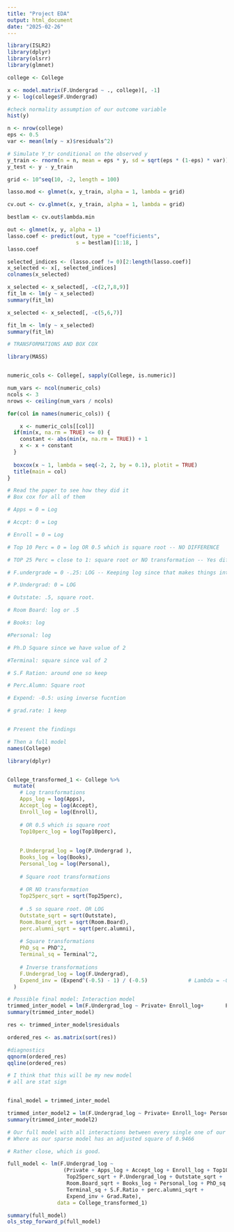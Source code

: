 ---
title: "Project EDA"
output: html_document
date: "2025-02-26"
---

```{r setup}
library(ISLR2)
library(dplyr)
library(olsrr)
library(glmnet)

college <- College

x <- model.matrix(F.Undergrad ~ ., college)[, -1]
y <- log(college$F.Undergrad)

#check normality assumption of our outcome variable
hist(y)

n <- nrow(college)
eps <- 0.5
var <- mean(lm(y ~ x)$residuals^2)

# Simulate Y_tr conditional on the observed y
y_train <- rnorm(n = n, mean = eps * y, sd = sqrt(eps * (1-eps) * var))
y_test <- y - y_train
```

```{r}
grid <- 10^seq(10, -2, length = 100)

lasso.mod <- glmnet(x, y_train, alpha = 1, lambda = grid)

cv.out <- cv.glmnet(x, y_train, alpha = 1, lambda = grid)

bestlam <- cv.out$lambda.min

out <- glmnet(x, y, alpha = 1)
lasso.coef <- predict(out, type = "coefficients",
                      s = bestlam)[1:18, ]
lasso.coef

selected_indices <- (lasso.coef != 0)[2:length(lasso.coef)]
x_selected <- x[, selected_indices]
colnames(x_selected)

x_selected <- x_selected[, -c(2,7,8,9)]
fit_lm <- lm(y ~ x_selected)
summary(fit_lm)

x_selected <- x_selected[, -c(5,6,7)]

fit_lm <- lm(y ~ x_selected)
summary(fit_lm)
```







```{r}
# TRANSFORMATIONS AND BOX COX

library(MASS) 


numeric_cols <- College[, sapply(College, is.numeric)]

num_vars <- ncol(numeric_cols)
ncols <- 3
nrows <- ceiling(num_vars / ncols)

for(col in names(numeric_cols)) {

    x <- numeric_cols[[col]]
  if(min(x, na.rm = TRUE) <= 0) {
    constant <- abs(min(x, na.rm = TRUE)) + 1
    x <- x + constant
  }
  
  boxcox(x ~ 1, lambda = seq(-2, 2, by = 0.1), plotit = TRUE)
  title(main = col)
}


```

```{r}
# Read the paper to see how they did it
# Box cox for all of them

# Apps = 0 = Log

# Accpt: 0 = Log

# Enroll = 0 = Log

# Top 10 Perc = 0 = log OR 0.5 which is square root -- NO DIFFERENCE

# TOP 25 Perc = close to 1: square root or NO transformation -- Yes difference

# F.undergrade = 0 -.25: LOG -- Keeping log since that makes things interpretable

# P.Undergrad: 0 = LOG

# Outstate: .5, square root.

# Room Board: log or .5

# Books: log

#Personal: log

# Ph.D Square since we have value of 2

#Terminal: square since val of 2

# S.F Ration: around one so keep

# Perc.Alumn: Square root

# Expend: -0.5: using inverse fucntion

# grad.rate: 1 keep


# Present the findings

# Then a full model
names(College)
```

```{r}
library(dplyr)


College_transformed_1 <- College %>%
  mutate(
    # Log transformations
    Apps_log = log(Apps),
    Accept_log = log(Accept),
    Enroll_log = log(Enroll),
    
    # OR 0.5 which is square root
    Top10perc_log = log(Top10perc),
    
    
    P.Undergrad_log = log(P.Undergrad ),
    Books_log = log(Books),
    Personal_log = log(Personal),
    
    # Square root transformations
    
    # OR NO transformation
    Top25perc_sqrt = sqrt(Top25perc),
    
    # .5 so square root. OR LOG
    Outstate_sqrt = sqrt(Outstate),
    Room.Board_sqrt = sqrt(Room.Board),
    perc.alumni_sqrt = sqrt(perc.alumni),
    
    # Square transformations
    PhD_sq = PhD^2,
    Terminal_sq = Terminal^2,
    
    # Inverse transformations
    F.Undergrad_log = log(F.Undergrad),
    Expend_inv = (Expend^(-0.5) - 1) / (-0.5)             # Lambda = -0.5
  )    

```



```{r}
# Possible final model: Interaction model
trimmed_inter_model = lm(F.Undergrad_log ~ Private+ Enroll_log+       P.Undergrad_log+  S.F.Ratio + Private:P.Undergrad_log     +  Enroll_log:S.F.Ratio ,data = College_transformed_1)
summary(trimmed_inter_model)

res <- trimmed_inter_model$residuals

ordered_res <- as.matrix(sort(res))

#diagnostics
qqnorm(ordered_res)
qqline(ordered_res)

# I think that this will be my new model
# all are stat sign


final_model = trimmed_inter_model


```
```{r new model with more interaction effects}
trimmed_inter_model2 = lm(F.Undergrad_log ~ Private+ Enroll_log+ Personal_log + Expend_inv + P.Undergrad_log+  S.F.Ratio + Private:P.Undergrad_log +  Enroll_log:S.F.Ratio + Personal_log:Expend_inv ,data = College_transformed_1)
summary(trimmed_inter_model2)
```

```{r}
# Our full model with all interactions between every single one of our paramters has Ajusted R^2 of 0.9627 
# Where as our sparse model has an adjusted square of 0.9466 

# Rather close, which is good.

full_model <- lm(F.Undergrad_log ~ 
                  (Private + Apps_log + Accept_log + Enroll_log + Top10perc_log + 
                   Top25perc_sqrt + P.Undergrad_log + Outstate_sqrt + 
                   Room.Board_sqrt + Books_log + Personal_log + PhD_sq + 
                   Terminal_sq + S.F.Ratio + perc.alumni_sqrt + 
                   Expend_inv + Grad.Rate),
                data = College_transformed_1)

summary(full_model)
ols_step_forward_p(full_model)
```


